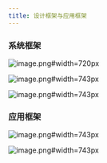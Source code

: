 ```yaml
---
title: 设计框架与应用框架
---
```


<!--
  这个文件是从语雀文档同步生成的，请不要手动修改
  语雀文档地址 https://www.yuque.com/hema-fe/rex-design/framework
  同步时间：2021-04-29 20:50:19
-->

### 系统框架

![image.png#width=720px](https://hippo-oss.oss-cn-hangzhou.aliyuncs.com/rex/design-images/framework/7772cd12.png)

![image.png#width=743px](https://hippo-oss.oss-cn-hangzhou.aliyuncs.com/rex/design-images/framework/cf3b60c6.png)

![image.png#width=743px](https://hippo-oss.oss-cn-hangzhou.aliyuncs.com/rex/design-images/framework/6b22dc90.png)

### 应用框架

![image.png#width=743px](https://hippo-oss.oss-cn-hangzhou.aliyuncs.com/rex/design-images/framework/2d11fbd4.png)

![image.png#width=743px](https://hippo-oss.oss-cn-hangzhou.aliyuncs.com/rex/design-images/framework/4f095acb.png)
